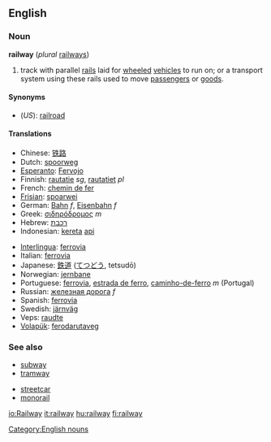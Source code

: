 ==English==

===Noun===
'''railway''' (''plural'' [[railways]])

# track with parallel [[rail]]s laid for [[wheeled]] [[vehicle]]s to run on; or a transport system using these rails used to move [[passenger]]s or [[goods]].

====Synonyms====
*(''US''): [[railroad]]

====Translations====
{{top}}
*Chinese: [[铁路]]
*Dutch: [[spoorweg]]
*[[Esperanto]]: [[Fervojo]]
*Finnish: [[rautatie]] ''sg'', [[rautatiet]] ''pl''
*French: [[chemin de fer]]
*[[Frisian]]: [[spoarwei]]
*German: [[Bahn]] ''f'', [[Eisenbahn]] ''f''
*Greek: [[σιδηρόδρομος]] ''m''
*Hebrew: [[רכבת]]
*Indonesian: [[kereta]] [[api]]
{{mid}}
*[[Interlingua]]: [[ferrovia]]
*Italian: [[ferrovia]]
*Japanese: [[鉄道]] ([[てつどう]], tetsudō)
*Norwegian: [[jernbane]]
*Portuguese: [[ferrovia]], [[estrada de ferro]], [[caminho-de-ferro]] ''m'' (Portugal)
*Russian: [[железная дорога]] ''f''
*Spanish: [[ferrovia]]
*Swedish: [[järnväg]]
*Veps: [[raudte]]
*[[Volapük]]: [[ferodarutaveg]]
{{bottom}}

===See also===
{{top}}
* [[subway]]
* [[tramway]]
{{mid}}
* [[streetcar]]
* [[monorail]]
{{bottom}}

[[Category:English nouns]]
[[io:Railway]]
[[it:railway]]
[[hu:railway]]
[[fi:railway]]